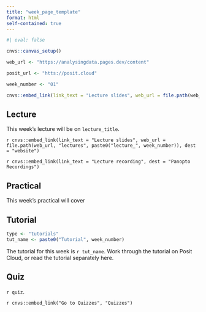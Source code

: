 ```yaml
---
title: "week_page_template"
format: html
self-contained: true
---
```


```r
#| eval: false

cnvs::canvas_setup()

web_url <- "https://analysingdata.pages.dev/content"

posit_url <- "htts://posit.cloud"

week_number <- "01"

cnvs::embed_link(link_text = "Lecture slides", web_url = file.path(web_url, "lectures", paste0("lecture_", week_number)), dest = "website", type = "html")
```

## Lecture

This week's lecture will be on `lecture_title`.

`r cnvs::embed_link(link_text = "Lecture slides", web_url = file.path(web_url, "lectures", paste0("lecture_", week_number)), dest = "website")`

`r cnvs::embed_link(link_text = "Lecture recording", dest = "Panopto Recordings")`

## Practical

This week's practical will cover 

## Tutorial

```r
type <- "tutorials"
tut_name <- paste0("Tutorial", week_number)
```

The tutorial for this week is `r tut_name`. Work through the tutorial on Posit Cloud, or read the tutorial separately here.

## Quiz

`r quiz`.

`r cnvs::embed_link("Go to Quizzes", "Quizzes")`
